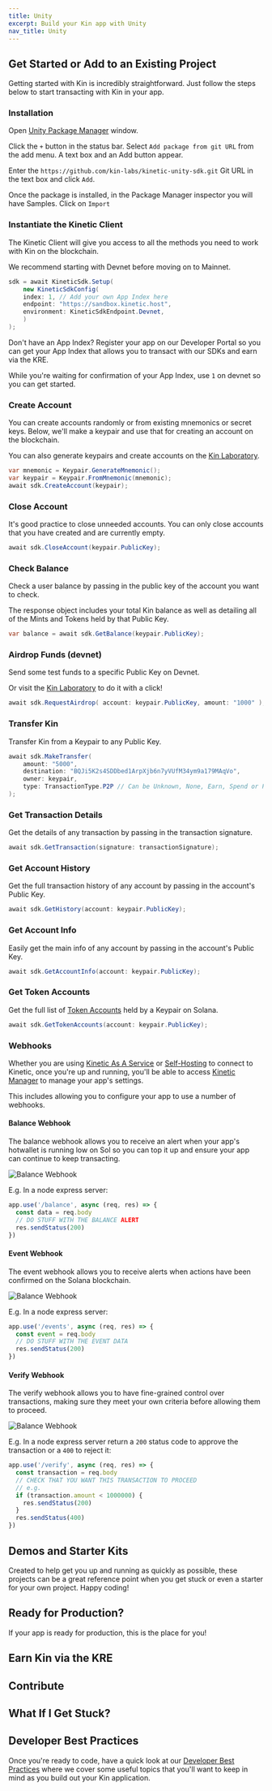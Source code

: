 ```yaml
---
title: Unity
excerpt: Build your Kin app with Unity
nav_title: Unity
---
```


## Get Started or Add to an Existing Project

Getting started with Kin is incredibly straightforward. Just follow the steps below to start transacting with Kin in your app.

### Installation

Open [Unity Package Manager](https://docs.unity3d.com/Manual/upm-ui.html) window.

Click the `+` button in the status bar. Select `Add package from git URL` from the add menu. A text box and an Add button appear.

Enter the `https://github.com/kin-labs/kinetic-unity-sdk.git` Git URL in the text box and click `Add`.

Once the package is installed, in the Package Manager inspector you will have Samples. Click on `Import`

### Instantiate the Kinetic Client

The Kinetic Client will give you access to all the methods you need to work with Kin on the blockchain.

We recommend starting with Devnet before moving on to Mainnet.

```c#
sdk = await KineticSdk.Setup(
    new KineticSdkConfig(
    index: 1, // Add your own App Index here
    endpoint: "https://sandbox.kinetic.host",
    environment: KineticSdkEndpoint.Devnet,
    )
);
```

Don't have an App Index? Register your app on our Developer Portal so you can get your App Index that allows you to transact with our SDKs and earn via the KRE.

<RegisterApp />

While you're waiting for confirmation of your App Index, use `1` on devnet so you can get started.

### Create Account

You can create accounts randomly or from existing mnemonics or secret keys. Below, we'll make a keypair and use that for creating an account on the blockchain.

You can also generate keypairs and create accounts on the [Kin Laboratory](https://laboratory.kin.org/keypairs).

```c#
var mnemonic = Keypair.GenerateMnemonic();
var keypair = Keypair.FromMnemonic(mnemonic);
await sdk.CreateAccount(keypair);
```

### Close Account

It's good practice to close unneeded accounts. You can only close accounts that you have created and are currently empty.

```c#
await sdk.CloseAccount(keypair.PublicKey);
```

### Check Balance

Check a user balance by passing in the public key of the account you want to check.

The response object includes your total Kin balance as well as detailing all of the Mints and Tokens held by that Public Key.

```c#
var balance = await sdk.GetBalance(keypair.PublicKey);
```

### Airdrop Funds (devnet)

Send some test funds to a specific Public Key on Devnet.

Or visit the [Kin Laboratory](https://laboratory.kin.org/airdrop) to do it with a click!

```c#
await sdk.RequestAirdrop( account: keypair.PublicKey, amount: "1000" );
```

### Transfer Kin

Transfer Kin from a Keypair to any Public Key.

```c#
await sdk.MakeTransfer(
    amount: "5000",
    destination: "BQJi5K2s4SDDbed1ArpXjb6n7yVUfM34ym9a179MAqVo",
    owner: keypair,
    type: TransactionType.P2P // Can be Unknown, None, Earn, Spend or P2P
);
```

### Get Transaction Details

Get the details of any transaction by passing in the transaction signature.

```c#
await sdk.GetTransaction(signature: transactionSignature);
```

### Get Account History

Get the full transaction history of any account by passing in the account's Public Key.

```c#
await sdk.GetHistory(account: keypair.PublicKey);
```

### Get Account Info

Easily get the main info of any account by passing in the account's Public Key.

```c#
await sdk.GetAccountInfo(account: keypair.PublicKey);
```

### Get Token Accounts

Get the full list of [Token Accounts](/docs/essentials/terms-and-concepts#token-account) held by a Keypair on Solana.

```c#
await sdk.GetTokenAccounts(account: keypair.PublicKey);
```

### Webhooks

Whether you are using [Kinetic As A Service](/docs/kinetic/kinetic-as-a-service) or [Self-Hosting](/docs/kinetic/kinetic-hosting) to connect to Kinetic, once you're up and running, you'll be able to access [Kinetic Manager](/docs/kinetic/kinetic-configuration#kinetic-manager) to manage your app's settings.

This includes allowing you to configure your app to use a number of webhooks.

#### Balance Webhook

The balance webhook allows you to receive an alert when your app's hotwallet is running low on Sol so you can top it up and ensure your app can continue to keep transacting.

![Balance Webhook](/images/kinetic-manager/webhook-balance.png)

E.g. In a node express server:

```js
app.use('/balance', async (req, res) => {
  const data = req.body
  // DO STUFF WITH THE BALANCE ALERT
  res.sendStatus(200)
})
```

#### Event Webhook

The event webhook allows you to receive alerts when actions have been confirmed on the Solana blockchain.

![Balance Webhook](/images/kinetic-manager/webhook-event.png)

E.g. In a node express server:

```js
app.use('/events', async (req, res) => {
  const event = req.body
  // DO STUFF WITH THE EVENT DATA
  res.sendStatus(200)
})
```

#### Verify Webhook

The verify webhook allows you to have fine-grained control over transactions, making sure they meet your own criteria before allowing them to proceed.

![Balance Webhook](/images/kinetic-manager/webhook-event.png)

E.g. In a node express server return a `200` status code to approve the transaction or a `400` to reject it:

```js
app.use('/verify', async (req, res) => {
  const transaction = req.body
  // CHECK THAT YOU WANT THIS TRANSACTION TO PROCEED
  // e.g.
  if (transaction.amount < 1000000) {
    res.sendStatus(200)
  }
  res.sendStatus(400)
})
```

## Demos and Starter Kits

Created to help get you up and running as quickly as possible, these projects can be a great reference point when you get stuck or even a starter for your own project. Happy coding!

<div className="mt-8 grid gap-6 md:grid-cols-2">
  <NavCard
    title="Kinetic Unity Starter"
    subtitle=""
    icon="github"
    link={{ url: 'https://github.com/kin-starters/kinetic-unity-starter', label: 'Have a look' }}
  />
</div>

## Ready for Production?

If your app is ready for production, this is the place for you!

<Production />

## Earn Kin via the KRE

<KRE />

## Contribute

<div className="mt-8 grid gap-6 md:grid-cols-2">
  <NavCard
    title="Kinetic Unity SDK"
    subtitle="Want to contribute to the Kinetic Unity SDK?"
    icon="github"
    link={{ url: 'https://github.com/kin-labs/kinetic-unity-sdk', label: 'Contribute' }}
  />
</div>

## What If I Get Stuck?

<Help />

## Developer Best Practices

Once you're ready to code, have a quick look at our [Developer Best Practices](/essentials/best-practices/) where we cover some useful topics that you'll want to keep in mind as you build out your Kin application.

<BestPractices />
